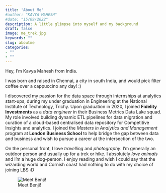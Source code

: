 ```yaml
---
title: 'About Me'
#author: "KAVYA MAHESH"
#date: "15/09/2022"
description: A little glimpse into myself and my background
draft: false
image: me_trek.jpg
keywords: ""
slug: aboutme
categories: 
- ""
- ""
---
```


Hey, I'm Kavya Mahesh from India.

I was born and raised in Chennai, a city in south India, and would pick filter coffee over a cappuccino any day! :)

I discovered my passion for the data space through internships at analytics start-ups, during my under graduation in Engineering at the National Institute of Technology, Trichy. Upon graduation in 2020, I joined **Fidelity Investments** as a *data engineer* in their Business Metrics Data Lake squad. My role involved building dynamic ETL pipelines for data migration and curation of a cloud-based centralised data repository for Competitive Insights and analytics. I joined the *Masters in Analytics and Management* program at **London Business School** to help bridge the gap between data and business and wish to pursue a career at the intersection of the two.

On the personal front, I love *travelling* and *photography*. I'm generally an outdoor person and usually up for a trek or hike. I absolutely *love animals* and I'm a huge dog-person. I enjoy reading and wish I could say that the wizarding world and Cornish coast had nothing to do with my choice of joining LBS :D

![Meet Benji!](Benji.jpg){out.width="200px"}


